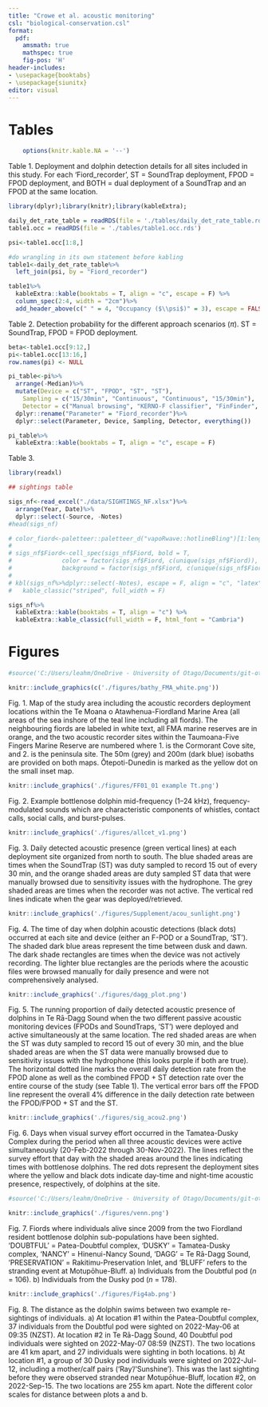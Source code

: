 ```yaml
---
title: "Crowe et al. acoustic monitoring"
csl: "biological-conservation.csl"
format:
  pdf:
    amsmath: true
    mathspec: true
    fig-pos: 'H'
header-includes:
- \usepackage{booktabs}
- \usepackage{siunitx}
editor: visual
---
```


# Tables

```r
    options(knitr.kable.NA = '--')

```

Table 1. Deployment and dolphin detection details for all sites included in this study. For each 'Fiord_recorder', ST = SoundTrap deployment, FPOD = FPOD deployment, and BOTH = dual deployment of a SoundTrap and an FPOD at the same location.

```r
library(dplyr);library(knitr);library(kableExtra);

daily_det_rate_table = readRDS(file = './tables/daily_det_rate_table.rds')
table1.occ = readRDS(file = './tables/table1.occ.rds')

psi<-table1.occ[1:8,]

#do wrangling in its own statement before kabling
table1<-daily_det_rate_table%>%
  left_join(psi, by = "Fiord_recorder")

table1%>%
  kableExtra::kable(booktabs = T, align = "c", escape = F) %>%
  column_spec(2:4, width = "2cm")%>% 
  add_header_above(c(" " = 4, "Occupancy ($\\psi$)" = 3), escape = FALSE)

```

\newpage
Table 2. Detection probability for the different approach scenarios ($\pi$). ST = SoundTrap, FPOD = FPOD deployment.

```r

beta<-table1.occ[9:12,]
pi<-table1.occ[13:16,]
row.names(pi) <- NULL

pi_table<-pi%>%
  arrange(-Median)%>%
  mutate(Device = c("ST", "FPOD", "ST", "ST"),
    Sampling = c("15/30min", "Continuous", "Continuous", "15/30min"),
    Detector = c("Manual browsing", "KERNO-F classifier", "FinFinder", "FinFinder"))%>%
  dplyr::rename("Parameter" = "Fiord_recorder")%>%
  dplyr::select(Parameter, Device, Sampling, Detector, everything())

pi_table%>%
  kableExtra::kable(booktabs = T, align = "c", escape = F) 

```
\newpage
Table 3.

```r
library(readxl)

## sightings table

sigs_nf<-read_excel("./data/SIGHTINGS_NF.xlsx")%>%
  arrange(Year, Date)%>%
  dplyr::select(-Source, -Notes)
#head(sigs_nf)

# color_fiord<-paletteer::paletteer_d("vapoRwave::hotlineBling")[1:length(unique(sigs_nf$Fiord))]
# 
# sigs_nf$Fiord<-cell_spec(sigs_nf$Fiord, bold = T, 
#              color = factor(sigs_nf$Fiord, c(unique(sigs_nf$Fiord)), c(rep("white",6),"black")),
#              background = factor(sigs_nf$Fiord, c(unique(sigs_nf$Fiord)), c(color_fiord)))
# 
# kbl(sigs_nf%>%dplyr::select(-Notes), escape = F, align = "c", "latex") %>%
#   kable_classic("striped", full_width = F)

sigs_nf%>%
  kableExtra::kable(booktabs = T, align = "c") %>%
  kableExtra::kable_classic(full_width = F, html_font = "Cambria")

```

\newpage

# Figures

\vspace{-15ex}

```r
#source('C:/Users/leahm/OneDrive - University of Otago/Documents/git-otago/Fiordland_acoustic_monitoring/scripts/deployment_map_ms.R', local = TRUE, verbose = F)$value

knitr::include_graphics(c('./figures/bathy_FMA_white.png'))

```

\vspace{-15ex}

Fig. 1. Map of the study area including the acoustic recorders deployment locations within the Te Moana o Atawhenua-Fiordland Marine Area (all areas of the sea inshore of the teal line including all fiords). The neighbouring fiords are labeled in white text, all FMA marine reserves are in orange, and the two acoustic recorder sites within the Taumoana-Five Fingers Marine Reserve are numbered where 1. is the Cormorant Cove site, and 2. is the peninsula site. The 50m (grey) and 200m (dark blue) isobaths are provided on both maps. Ōtepoti-Dunedin is marked as the yellow dot on the small inset map.

```r
knitr::include_graphics('./figures/FF01_01 example Tt.png')
```

Fig. 2. Example bottlenose dolphin mid-frequency (1--24 kHz), frequency-modulated sounds which are characteristic components of whistles, contact calls, social calls, and burst-pulses.

```r
knitr::include_graphics('./figures/allcet_v1.png')
```

Fig. 3. Daily detected acoustic presence (green vertical lines) at each deployment site organized from north to south. The blue shaded areas are times when the SoundTrap (ST) was duty sampled to record 15 out of every 30 min, and the orange shaded areas are duty sampled ST data that were manually browsed due to sensitivity issues with the hydrophone. The grey shaded areas are times when the recorder was not active. The vertical red lines indicate when the gear was deployed/retrieved.

```r
knitr::include_graphics('./figures/Supplement/acou_sunlight.png')
```

Fig. 4. The time of day when dolphin acoustic detections (black dots) occurred at each site and device (either an F-POD or a SoundTrap, 'ST'). The shaded dark blue areas represent the time between dusk and dawn. The dark shade rectangles are times when the device was not actively recording. The lighter blue rectangles are the periods where the acoustic files were browsed manually for daily presence and were not comprehensively analysed. 

```r
knitr::include_graphics('./figures/dagg_plot.png')
```

Fig. 5. The running proportion of daily detected acoustic presence of dolphins in Te Rā-Dagg Sound when the two different passive acoustic monitoring devices (FPODs and SoundTraps, 'ST') were deployed and active simultaneously at the same location. The red shaded areas are when the ST was duty sampled to record 15 out of every 30 min, and the blue shaded areas are when the ST data were manually browsed due to sensitivity issues with the hydrophone (this looks purple if both are true). The horizontal dotted line marks the overall daily detection rate from the FPOD alone as well as the combined FPOD + ST detection rate over the entire course of the study (see Table 1). The vertical error bars off the FPOD line represent the overall 4% difference in the daily detection rate between the FPOD/FPOD + ST and the ST.

\newpage

```r
knitr::include_graphics('./figures/sig_acou2.png')
```
Fig. 6. Days when visual survey effort occurred in the Tamatea-Dusky Complex during the period when all three acoustic devices were active simultaneously (20-Feb-2022 through 30-Nov-2022). The lines reflect the survey effort that day with the shaded areas around the lines indicating times with bottlenose dolphins. The red dots represent the deployment sites where the yellow and black dots indicate day-time and night-time acoustic presence, respectively, of dolphins at the site.

```r
#source('C:/Users/leahm/OneDrive - University of Otago/Documents/git-otago/Fiordland_acoustic_monitoring/scripts/sightings_venn.R', local = TRUE, verbose = F)$value

knitr::include_graphics('./figures/venn.png')
```

Fig. 7. Fiords where individuals alive since 2009 from the two Fiordland resident bottlenose dolphin sub-populations have been sighted. 'DOUBTFUL' = Patea-Doubtful complex, 'DUSKY' = Tamatea-Dusky complex, 'NANCY' = Hinenui-Nancy Sound, 'DAGG' = Te Rā-Dagg Sound, 'PRESERVATION' = Rakitimu-Preservation Inlet, and 'BLUFF' refers to the stranding event at Motupōhue-Bluff. a) Individuals from the Doubtful pod ($n$ = 106). b) Individuals from the Dusky pod ($n$ = 178).

\newpage
```r
knitr::include_graphics('./figures/Fig4ab.png')
```

Fig. 8. The distance as the dolphin swims between two example re-sightings of individuals. a) At location #1 within the Patea-Doubtful complex, 37 individuals from the Doubtful pod were sighted on 2022-May-06 at 09:35 (NZST). At location #2 in Te Rā-Dagg Sound, 40 Doubtful pod individuals were sighted on 2022-May-07 08:59 (NZST). The two locations are 41 km apart, and 27 individuals were sighting in both locations. b) At location #1, a group of 30 Dusky pod individuals were sighted on 2022-Jul-12, including a mother/calf pairs ('Ray'/'Sunshine'). This was the last sighting before they were observed stranded near Motupōhue-Bluff, location #2, on 2022-Sep-15. The two locations are 255 km apart. Note the different color scales for distance between plots a and b.

